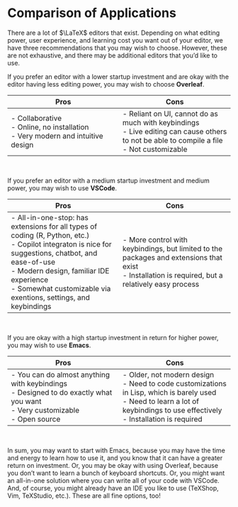 # Comparison of Applications {.sec-overview}

There are a lot of $\LaTeX$ editors that exist. Depending on what editing power, user experience, and learning cost you want out of your editor, we have three recommendations that you may wish to choose. However, these are not exhaustive, and there may be additional editors that you'd like to use.

If you prefer an editor with a lower startup investment and are okay with the editor having less editing power, you may wish to choose **Overleaf**.

| Pros   | Cons  |
| ---    | ---   |
| - Collaborative <br> - Online, no installation <br> - Very modern and intuitive design | - Reliant on UI, cannot do as much with keybindings <br> - Live editing can cause others to not be able to compile a file <br> - Not customizable |

<br>

If you prefer an editor with a medium startup investment and medium power, you may wish to use **VSCode**.

| Pros   | Cons  |
| ---    | ---   |
| - All-in-one-stop: has extensions for all types of coding (R, Python, etc.) <br> - Copilot integraton is nice for suggestions, chatbot, and ease-of-use <br> - Modern design, familiar IDE experience <br> - Somewhat customizable via exentions, settings, and keybindings | - More control with keybindings, but limited to the packages and extensions that exist <br> - Installation is required, but a relatively easy process |

<br>

If you are okay with a high startup investment in return for higher power, you may wish to use **Emacs**.

| Pros   | Cons  |
| ---    | ---   |
| - You can do almost anything with keybindings <br> - Designed to do exactly what you want <br> - Very customizable <br> - Open source | - Older, not modern design <br> - Need to code customizations in Lisp, which is barely used <br> - Need to learn a lot of keybindings to use effectively <br> - Installation is required |

<br>

In sum, you may want to start with Emacs, because you may have the time and energy to learn how to use it, and you know that it can have a greater return on investment. Or, you may be okay with using Overleaf, because you don't want to learn a bunch of keyboard shortcuts. Or, you might want an all-in-one solution where you can write all of your code with VSCode. And, of course, you might already have an IDE you like to use (TeXShop, Vim, TeXStudio, etc.). These are all fine options, too!
